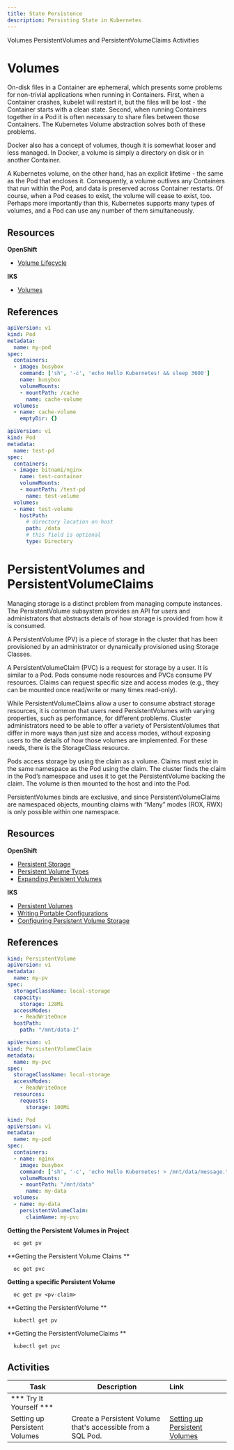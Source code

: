 ```yaml
---
title: State Persistence
description: Persisting State in Kubernetes
---
```


<AnchorLinks>
  <AnchorLink>Volumes</AnchorLink>
  <AnchorLink>PersistentVolumes and PersistentVolumeClaims</AnchorLink>
  <AnchorLink>Activities</AnchorLink>
</AnchorLinks>

# Volumes

On-disk files in a Container are ephemeral, which presents some problems for non-trivial applications when running in Containers. First, when a Container crashes, kubelet will restart it, but the files will be lost - the Container starts with a clean state. Second, when running Containers together in a Pod it is often necessary to share files between those Containers. The Kubernetes Volume abstraction solves both of these problems.

Docker also has a concept of volumes, though it is somewhat looser and less managed. In Docker, a volume is simply a directory on disk or in another Container.

A Kubernetes volume, on the other hand, has an explicit lifetime - the same as the Pod that encloses it. Consequently, a volume outlives any Containers that run within the Pod, and data is preserved across Container restarts. Of course, when a Pod ceases to exist, the volume will cease to exist, too. Perhaps more importantly than this, Kubernetes supports many types of volumes, and a Pod can use any number of them simultaneously.


## Resources

**OpenShift**
- [Volume Lifecycle](https://docs.openshift.com/container-platform/4.3/storage/understanding-persistent-storage.html#lifecycle-volume-claim_understanding-persistent-storage)

**IKS**
- [Volumes](https://kubernetes.io/docs/concepts/storage/volumes/)


## References


```yaml
apiVersion: v1
kind: Pod
metadata:
  name: my-pod
spec:
  containers:
  - image: busybox
    command: ['sh', '-c', 'echo Hello Kubernetes! && sleep 3600']
    name: busybox
    volumeMounts:
    - mountPath: /cache
      name: cache-volume
  volumes:
  - name: cache-volume
    emptyDir: {}
```

```yaml
apiVersion: v1
kind: Pod
metadata:
  name: test-pd
spec:
  containers:
  - image: bitnami/nginx
    name: test-container
    volumeMounts:
    - mountPath: /test-pd
      name: test-volume
  volumes:
  - name: test-volume
    hostPath:
      # directory location on host
      path: /data
      # this field is optional
      type: Directory
```

# PersistentVolumes and PersistentVolumeClaims

Managing storage is a distinct problem from managing compute instances. The PersistentVolume subsystem provides an API for users and administrators that abstracts details of how storage is provided from how it is consumed.

A PersistentVolume (PV) is a piece of storage in the cluster that has been provisioned by an administrator or dynamically provisioned using Storage Classes.

A PersistentVolumeClaim (PVC) is a request for storage by a user. It is similar to a Pod. Pods consume node resources and PVCs consume PV resources. Claims can request specific size and access modes (e.g., they can be mounted once read/write or many times read-only).

While PersistentVolumeClaims allow a user to consume abstract storage resources, it is common that users need PersistentVolumes with varying properties, such as performance, for different problems. Cluster administrators need to be able to offer a variety of PersistentVolumes that differ in more ways than just size and access modes, without exposing users to the details of how those volumes are implemented. For these needs, there is the StorageClass resource.

Pods access storage by using the claim as a volume. Claims must exist in the same namespace as the Pod using the claim. The cluster finds the claim in the Pod’s namespace and uses it to get the PersistentVolume backing the claim. The volume is then mounted to the host and into the Pod.

PersistentVolumes binds are exclusive, and since PersistentVolumeClaims are namespaced objects, mounting claims with “Many” modes (ROX, RWX) is only possible within one namespace.



## Resources
**OpenShift**
- [Persistent Storage](https://docs.openshift.com/container-platform/4.3/storage/understanding-persistent-storage.html)
- [Persistent Volume Types](https://docs.openshift.com/container-platform/4.3/storage/understanding-persistent-storage.html#types-of-persistent-volumes_understanding-persistent-storage)
- [Expanding Peristent Volumes](https://docs.openshift.com/container-platform/4.3/storage/expanding-persistent-volumes.html)

**IKS**
- [Persistent Volumes](https://kubernetes.io/docs/concepts/storage/persistent-volumes/)
- [Writing Portable Configurations](https://kubernetes.io/docs/concepts/storage/persistent-volumes/#writing-portable-configuration)
- [Configuring Persistent Volume Storage](https://kubernetes.io/docs/tasks/configure-pod-container/configure-persistent-volume-storage/)

## References

```yaml
kind: PersistentVolume
apiVersion: v1
metadata:
  name: my-pv
spec:
  storageClassName: local-storage
  capacity:
    storage: 128Mi
  accessModes:
    - ReadWriteOnce
  hostPath:
    path: "/mnt/data-1"
```

```yaml
apiVersion: v1
kind: PersistentVolumeClaim
metadata:
  name: my-pvc
spec:
  storageClassName: local-storage
  accessModes:
    - ReadWriteOnce
  resources:
    requests:
      storage: 100Mi
```

```yaml
kind: Pod
apiVersion: v1
metadata:
  name: my-pod
spec:
  containers:
  - name: nginx
    image: busybox
    command: ['sh', '-c', 'echo Hello Kubernetes! > /mnt/data/message.txt && sleep 3600']
    volumeMounts:
    - mountPath: "/mnt/data"
      name: my-data
  volumes:
  - name: my-data
    persistentVolumeClaim:
      claimName: my-pvc
```

<Tabs>

  <Tab label="OpenShift">

  **Getting the Persistent Volumes in Project** 
  ```
    oc get pv 
  ```
  **Getting the Persistent Volume Claims ** 
  ```
    oc get pvc
  ```
  **Getting a specific Persistent Volume** 
  ```
    oc get pv <pv-claim>
  ```

  </Tab>

  <Tab label="IKS">

  **Getting the PersistentVolume ** 
  ```
    kubectl get pv
  ```
  **Getting the PersistentVolumeClaims ** 
  ```
    kubectl get pvc
  ```

  </Tab>

</Tabs>

## Activities

| Task                            | Description         | Link        |
| --------------------------------| ------------------  |:----------- |
| *** Try It Yourself ***                         |         |    
| Setting up Persistent Volumes | Create a Persistent Volume that's accessible from a SQL Pod. | [Setting up Persistent Volumes](../activities/labs/lab10) |

